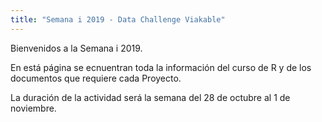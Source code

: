 ```yaml
---
title: "Semana i 2019 - Data Challenge Viakable"
---
```


Bienvenidos a la Semana i 2019.

En está página se ecnuentran toda la información
del curso de R y de los documentos que requiere cada Proyecto.

La duración de la actividad será la semana del 28 de octubre al 1 de noviembre.